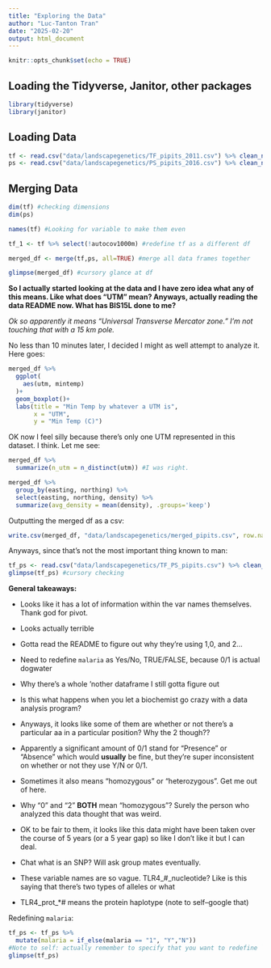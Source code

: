 ```yaml
---
title: "Exploring the Data"
author: "Luc-Tanton Tran"
date: "2025-02-20"
output: html_document
---
```


```r
knitr::opts_chunk$set(echo = TRUE)
```

## Loading the Tidyverse, Janitor, other packages

```r
library(tidyverse)
library(janitor)
```

## Loading Data

```r
tf <- read.csv("data/landscapegenetics/TF_pipits_2011.csv") %>% clean_names() #16 var
ps <- read.csv("data/landscapegenetics/PS_pipits_2016.csv") %>% clean_names() #15 var
```

## Merging Data

```r
dim(tf) #checking dimensions
dim(ps) 

names(tf) #Looking for variable to make them even

tf_1 <- tf %>% select(!autocov1000m) #redefine tf as a different df

merged_df <- merge(tf,ps, all=TRUE) #merge all data frames together

glimpse(merged_df) #cursory glance at df
```

**So I actually started looking at the data and I have zero idea what any of this means. Like what does "UTM" mean? Anyways, actually reading the data README now. What has BIS15L done to me?**

*Ok so apparently it means "Universal Transverse Mercator zone." I'm not touching that with a 15 km pole.*

No less than 10 minutes later, I decided I might as well attempt to analyze it. Here goes:

```r
merged_df %>% 
  ggplot(
    aes(utm, mintemp)
  )+
  geom_boxplot()+
  labs(title = "Min Temp by whatever a UTM is",
       x = "UTM",
       y = "Min Temp (C)")
```

OK now I feel silly because there's only one UTM represented in this dataset. I think. Let me see:

```r
merged_df %>% 
  summarize(n_utm = n_distinct(utm)) #I was right.
```

```r
merged_df %>% 
  group_by(easting, northing) %>% 
  select(easting, northing, density) %>% 
  summarize(avg_density = mean(density), .groups='keep')
```

Outputting the merged df as a csv:

```r
write.csv(merged_df, "data/landscapegenetics/merged_pipits.csv", row.names = FALSE)
```

Anyways, since that's not the most important thing known to man:

```r
tf_ps <- read.csv("data/landscapegenetics/TF_PS_pipits.csv") %>% clean_names()
glimpse(tf_ps) #cursory checking
```

**General takeaways:**

-   Looks like it has a lot of information within the var names themselves. Thank god for pivot.

-   Looks actually terrible

-   Gotta read the README to figure out why they're using 1,0, and 2...

-   Need to redefine `malaria` as Yes/No, TRUE/FALSE, because 0/1 is actual dogwater

-   Why there's a whole 'nother dataframe I still gotta figure out

-   Is this what happens when you let a biochemist go crazy with a data analysis program?

-   Anyways, it looks like some of them are whether or not there's a particular aa in a particular position? Why the 2 though??

-   Apparently a significant amount of 0/1 stand for "Presence" or "Absence" which would **usually** be fine, but they're super inconsistent on whether or not they use Y/N or 0/1.

-   Sometimes it also means "homozygous" or "heterozygous". Get me out of here.

-   Why "0" and "2" **BOTH** mean "homozygous"? Surely the person who analyzed this data thought that was weird.

-   OK to be fair to them, it looks like this data might have been taken over the course of 5 years (or a 5 year gap) so like I don't like it but I can deal.

-   Chat what is an SNP? Will ask group mates eventually.

-   These variable names are so vague. TLR4\_#\_nucleotide? Like is this saying that there's two types of alleles or what

-   TLR4_prot\_\*# means the protein haplotype (note to self--google that)

Redefining `malaria`:

```r
tf_ps <- tf_ps %>% 
  mutate(malaria = if_else(malaria == "1", "Y","N")) 
#Note to self: actually remember to specify that you want to redefine `malaria`...
glimpse(tf_ps)
```
